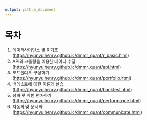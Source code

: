 ```yaml
---
output: github_document
---
```


<!-- README.md is generated from README.Rmd. Please edit that file -->

# 목차

1. 데이터사이언스 및 R 기초 (<https://hyunyulhenry.github.io/dmmr_quant/r_basic.html>)
2. API와 크롤링을 이용한 데이터 수집 (<https://hyunyulhenry.github.io/dmmr_quant/api.html>)
3. 포트폴리오 구성하기 (<https://hyunyulhenry.github.io/dmmr_quant/portfolio.html>)
4. 백테스트에 대한 이론과 실습 (<https://hyunyulhenry.github.io/dmmr_quant/backtest.html>)
5. 성과 및 위험 평가하기 (<https://hyunyulhenry.github.io/dmmr_quant/performance.html>)
6. 자동화 및 문서화 (<https://hyunyulhenry.github.io/dmmr_quant/communicate.html>)